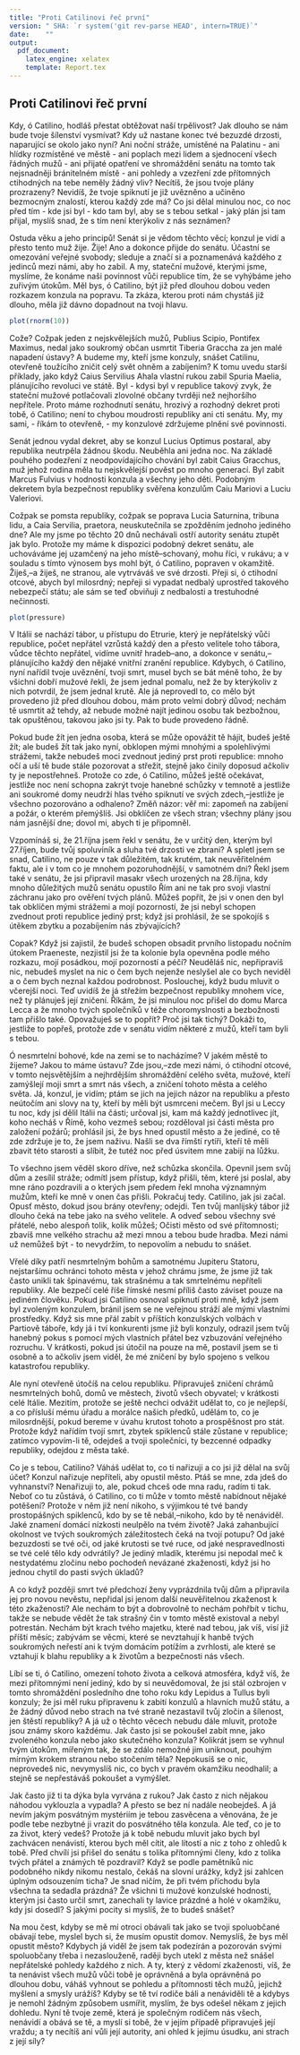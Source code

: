 ```yaml
---
title: "Proti Catilinovi řeč první"
version: " SHA: `r system('git rev-parse HEAD', intern=TRUE)`"
date:    ""
output:
  pdf_document:
    latex_engine: xelatex
    template: Report.tex
---
```

## Proti Catilinovi řeč první

Kdy, ó Catilino, hodláš přestat obtěžovat naší trpělivost? Jak dlouho se nám bude tvoje šílenství vysmívat? Kdy už nastane konec tvé bezuzdé drzosti, naparující se okolo jako nyní? Ani noční stráže, umístěné na Palatinu - ani hlídky rozmístěné ve městě - ani poplach mezi lidem a sjednocení všech řádných mužů - ani přijaté opatření ve shromáždění senátu na tomto tak nejsnadněji bránitelném místě - ani pohledy a vzezření zde přítomných ctihodných na tebe neměly žádný vliv? Necítíš, že jsou tvoje plány prozrazeny? Nevidíš, že tvoje spiknutí je již uvězněno a učiněno bezmocným znalostí, kterou každý zde má? Co jsi dělal minulou noc, co noc před tím - kde jsi byl - kdo tam byl, aby se s tebou setkal - jaký plán jsi tam přijal, myslíš snad, že s tím není kterýkoliv z nás seznámen?

Ostuda věku a jeho principů! Senát si je vědom těchto věcí; konzul je vidí a přesto tento muž žije. Žije! Ano a dokonce přijde do senátu. Účastní se omezování veřejné svobody; sleduje a značí si a poznamenává každého z jedinců mezi námi, aby ho zabil. A my, stateční mužové, kterými jsme, myslíme, že konáme naši povinnost vůči republice tím, že se vyhýbáme jeho zuřivým útokům.
Měl bys, ó Catilino, být již před dlouhou dobou veden rozkazem konzula na popravu. Ta zkáza, kterou proti nám chystáš již dlouho, měla již dávno dopadnout na tvoji hlavu.

```r
plot(rnorm(10))
```

Cože? Cožpak jeden z nejskvělejších mužů, Publius Scipio, Pontifex Maximus, nedal jako soukromý občan usmrtit Tiberia Graccha za jen malé napadení ústavy? A budeme my, kteří jsme konzuly, snášet Catilinu, otevřeně toužícího zničit celý svět ohněm a zabíjením? K tomu uvedu starší příklady, jako když Caius Servilius Ahala vlastní rukou zabil Spuria Maelia, plánujícího revoluci ve státě. Byl - kdysi byl v republice takový zvyk, že stateční mužové potlačovali zlovolné občany tvrději než nejhoršího nepřítele. Proto máme rozhodnutí senátu, hrozivý a rozhodný dekret proti tobě, ó Catilino; není to chybou moudrosti republiky ani cti senátu. My, my sami, - říkám to otevřeně, - my konzulové zdržujeme plnění své povinnosti. 

Senát jednou vydal dekret, aby se konzul Lucius Optimus postaral, aby republika neutrpěla žádnou škodu. Neuběhla ani jedna noc. Na základě pouhého podezření z neodpovídajícího chování byl zabit Caius Gracchus, muž jehož rodina měla tu nejskvělejší pověst po mnoho generací. Byl zabit Marcus Fulvius v hodnosti konzula a všechny jeho děti. Podobným dekretem byla bezpečnost republiky svěřena konzulům Caiu Mariovi a Luciu Valeriovi.

Cožpak se pomsta republiky, cožpak se poprava Lucia Saturnina, tribuna lidu, a Caia Servilia, praetora, neuskutečnila se zpožděním jednoho jediného dne? Ale my jsme po těchto 20 dnů nechávali ostří autority senátu ztupět jak bylo. Protože my máme k dispozici podobný dekret senátu, ale uchováváme jej uzamčený na jeho místě--schovaný, mohu říci, v rukávu; a v souladu s tímto výnosem bys mohl být, ó Catilino, popraven v okamžitě. Žiješ,--a žiješ, ne stranou, ale vytrváváš ve své drzosti.
Přeji si, ó ctihodní otcové, abych byl milosrdný; nepřeji si vypadat nedbalý uprostřed takového nebezpečí státu; ale sám se teď obviňuji z nedbalosti a trestuhodné nečinnosti. 

```r
plot(pressure)
```

V Itálii se nachází tábor, u přístupu do Etrurie, který je nepřátelský vůči republice, počet nepřátel vzrůstá každý den a přesto velitele toho tábora, vůdce těchto nepřátel, vidíme uvnitř hradeb--ano, a dokonce v senátu,--plánujícího každý den nějaké vnitřní zranění republice. Kdybych, ó Catilino, nyní nařídil tvoje uvěznění, tvoji smrt, musel bych se bát méně toho, že by všichni dobří mužové řekli, že jsem jednal pomalu, než že by kterýkoliv z nich potvrdil, že jsem jednal krutě. Ale já neprovedl to, co mělo být provedeno již před dlouhou dobou, mám proto velmi dobrý důvod; nechám tě usmrtit až tehdy, až nebude možné najít jedinou osobu tak bezbožnou, tak opuštěnou, takovou jako jsi ty. Pak to bude provedeno řádně.

Pokud bude žít jen jedna osoba, která se může opovážit tě hájit, budeš ještě žít; ale budeš žít tak jako nyní, obklopen mými mnohými a spolehlivými strážemi, takže nebudeš moci zvednout jediný prst proti republice: mnoho očí a uší tě bude stále pozorovat a střežit, stejně jako činily doposud ačkoliv ty je nepostřehneš. Protože co zde, ó Catilino, můžeš ještě očekávat, jestliže noc není schopna zakrýt tvoje hanebné schůzky v temnotě a jestliže ani soukromé domy neudrží hlas tvého spiknutí ve svých zdech,--jestliže je všechno pozorováno a odhaleno? Změň názor: věř mi: zapomeň na zabíjení a požár, o kterém přemýšlíš. Jsi obklíčen ze všech stran; všechny plány jsou nám jasnější dne; dovol mi, abych ti je připomněl. 

Vzpomínáš si, že 21.října jsem řekl v senátu, že v určitý den, kterým byl 27.říjen, bude tvůj spoluviník a sluha tvé drzosti ve zbrani? A spletl jsem se snad, Catilino, ne pouze v tak důležitém, tak krutém, tak neuvěřitelném faktu, ale i v tom co je mnohem pozoruhodnější, v samotném dni? Řekl jsem také v senátu, že jsi připravil masakr všech urozených na 28.října, kdy mnoho důležitých mužů senátu opustilo Řím ani ne tak pro svoji vlastní záchranu jako pro ověření tvých plánů. Můžeš popřít, že jsi v onen den byl tak obklíčen mými strážemi a mojí pozorností, že jsi nebyl schopen zvednout proti republice jediný prst; když jsi prohlásil, že se spokojíš s útěkem zbytku a pozabíjením nás zbývajících? 

Copak? Když jsi zajistil, že budeš schopen obsadit prvního listopadu nočním útokem Praeneste, nezjistil jsi že ta kolonie byla opevněna podle mého rozkazu, mojí posádkou, mojí pozorností a péčí? Neuděláš nic, nepřipravíš nic, nebudeš myslet na nic o čem bych nejenže neslyšel ale co bych neviděl a o čem bych neznal každou podrobnost. Poslouchej, když budu mluvit o včerejší noci. Teď uvidíš že já střežím bezpečnost republiky mnohem více, než ty plánuješ její zničení. Říkám, že jsi minulou noc přišel do domu Marca Lecca a že mnoho tvých společníků v téže choromyslnosti a bezbožnosti tam přišlo také. Opovažuješ se to popřít? Proč jsi tak tichý? Dokáži to, jestliže to popřeš, protože zde v senátu vidím některé z mužů, kteří tam byli s tebou. 

Ó nesmrtelní bohové, kde na zemi se to nacházíme? V jakém městě to žijeme? Jakou to máme ústavu? Zde jsou,--zde mezi námi, ó ctihodní otcové, v tomto nejsvětějším a nejhrdějším shromáždění celého světa, mužové, kteří zamýšlejí moji smrt a smrt nás všech, a zničení tohoto města a celého světa. Já, konzul, je vidím; ptám se jich na jejich názor na republiku a přesto neútočím ani slovy na ty, kteří by měli být usmrceni mečem. Byl jsi u Leccy tu noc, kdy jsi dělil Itálii na části; určoval jsi, kam má každý jednotlivec jít, koho necháš v Římě, koho vezmeš sebou; rozděloval jsi části města pro založení požárů; prohlásil jsi, že bys hned opustil město a že jediné, co tě zde zdržuje je to, že jsem naživu. Našli se dva římští rytíři, kteří tě měli zbavit této starosti a slíbit, že tutéž noc před úsvitem mne zabijí na lůžku. 

To všechno jsem věděl skoro dříve, než schůzka skončila. Opevnil jsem svůj dům a zesílil stráže; odmítl jsem přístup, když přišli, těm, které jsi poslal, aby mne ráno pozdravili a o kterých jsem předem řekl mnoha významným mužům, kteří ke mně v onen čas přišli.
Pokračuj tedy. Catilino, jak jsi začal. Opusť město, dokud jsou brány otevřeny; odejdi. Ten tvůj manlijský tábor již dlouho čeká na tebe jako na svého velitele. A odveď sebou všechny své přátelé, nebo alespoň tolik, kolik můžeš; Očisti město od své přítomnosti; zbavíš mne velkého strachu až mezi mnou a tebou bude hradba. Mezi námi už nemůžeš být - to nevydržím, to nepovolím a nebudu to snášet. 

Vřelé díky patří nesmrtelným bohům a samotnému Jupiteru Statoru, nejstaršímu ochránci tohoto města v jehož chrámu jsme, že jsme již tak často unikli tak špinavému, tak strašnému a tak smrtelnému nepříteli republiky. Ale bezpečí celé říše římské nesmí příliš často záviset pouze na jediném člověku. Pokud jsi Catilino osnoval spiknutí proti mně, když jsem byl zvoleným konzulem, bránil jsem se ne veřejnou stráží ale mými vlastními prostředky. Když sis mne přál zabít v příštích konzulských volbách v Partiově táboře, kdy já i tví konkurenti jsme již byli konzuly, odrazil jsem tvůj hanebný pokus s pomocí mých vlastních přátel bez vzbuzování veřejného rozruchu. V krátkosti, pokud jsi útočil na pouze na mě, postavil jsem se ti osobně a to ačkoliv jsem viděl, že mé zničení by bylo spojeno s velkou katastrofou republiky.

Ale nyní otevřeně útočíš na celou republiku.
Připravuješ zničení chrámů nesmrtelných bohů, domů ve městech, životů všech obyvatel; v krátkosti celé Itálie. Mezitím, protože se ještě nechci odvážit udělat to, co je nejlepší, a co přísluší mému úřadu a morálce našich předků, udělám to, co je milosrdnější, pokud bereme v úvahu krutost tohoto a prospěšnost pro stát. Protože když nařídím tvojí smrt, zbytek spiklenců stále zůstane v republice; zatímco vypovím-li tě, odejdeš a tvoji společníci, ty bezcenné odpadky republiky, odejdou z města také.

Co je s tebou, Catilino? Váháš udělat to, co ti nařizuji a co jsi již dělal na svůj účet? Konzul nařizuje nepříteli, aby opustil město. Ptáš se mne, zda jdeš do vyhnanství? Nenařizuji to, ale, pokud chceš ode mna radu, radím ti tak.
Neboť co tu zůstává, ó Catilino, co ti může v tomto městě nabídnout nějaké potěšení? Protože v něm již není nikoho, s výjimkou té tvé bandy prostopášných spiklenců, kdo by se tě nebál,--nikoho, kdo by tě nenáviděl. Jaké znamení domácí nízkosti neulpělo na tvém životě? Jaká zahanbující okolnost ve tvých soukromých záležitostech čeká na tvojí potupu? Od jaké bezuzdosti se tvé oči, od jaké krutosti se tvé ruce, od jaké nespravedlnosti se tvé celé tělo kdy odvrátily? Je jediný mladík, kterému jsi nepodal meč k nestydatému zločinu nebo pochodeň nevázané zkaženosti, když jsi ho jednou chytil do pasti svých úkladů?

A co když později smrt tvé předchozí ženy vyprázdnila tvůj dům a připravila jej pro novou nevěstu, nepřidal jsi jenom další neuvěřitelnou zkaženost k této zkaženosti? Ale nechám to být a dobrovolně to nechám pohřbít v tichu, takže se nebude vědět že tak strašný čin v tomto městě existoval a nebyl potrestán. Nechám být krach tvého majetku, které nad tebou, jak víš, visí již příští měsíc; zabývám se věcmi, které se nevztahují k hanbě tvých soukromých neřestí ani k tvým domácím potížím a zvrhlosti, ale které se vztahují k blahu republiky a k životům a bezpečnosti nás všech.

Líbí se ti, ó Catilino, omezení tohoto života a celková atmosféra, když víš, že mezi přítomnými není jediný, kdo by si neuvědomoval, že jsi stál ozbrojen v tomto shromáždění posledního dne toho roku kdy Lepidus a Tullus byli konzuly; že jsi měl ruku připravenu k zabití konzulů a hlavních mužů státu, a že žádný důvod nebo strach na tvé straně nezastavil tvůj zločin a šílenost, jen štěstí republiky? A já už o těchto věcech nebudu dále mluvit, protože jsou známy skoro každému. Jak často jsi se pokoušel zabít mne, jako zvoleného konzula nebo jako skutečného konzula? Kolikrát jsem se vyhnul tvým útokům, mířeným tak, že se zdálo nemožné jim uniknout, pouhým mírným krokem stranou nebo stočením těla? Nepokusíš se o nic, neprovedeš nic, nevymyslíš nic, co bych v pravém okamžiku neodhalil; a stejně se nepřestáváš pokoušet a vymýšlet.

Jak často již ti ta dýka byla vyrvána z rukou? Jak často z nich nějakou náhodou vyklouzla a vypadla? A přesto se bez ní nadále neobejdeš. A já nevím jakým posvátným mystériím je tebou zasvěcena a věnována, že je podle tebe nezbytné ji vrazit do posvátného těla konzula. Ale teď, co je to za život, který vedeš? Protože já k tobě nebudu mluvit jako bych byl zachvácen nenávistí, kterou bych měl cítit, ale lítostí a nic z toho z ohledů k tobě. Před chvílí jsi přišel do senátu s tolika přítomnými členy, kdo z tolika tvých přátel a známých tě pozdravil? Když se podle pamětníků nic podobného nikdy nikomu nestalo, čekáš na slovní urážky, když jsi zahlcen úplným odsouzením ticha? Je snad ničím, že při tvém příchodu byla všechna ta sedadla prázdná? Že všichni ti mužové konzulské hodnosti, kterým jsi často určil smrt, zanechali ty lavice prázdné a holé v okamžiku, kdy jsi dosedl? S jakými pocity si myslíš, že to budeš snášet?

Na mou čest, kdyby se mě mí otroci obávali tak jako se tvoji spoluobčané obávají tebe, myslel bych si, že musím opustit domov. Nemyslíš, že bys měl opustit město? Kdybych já viděl že jsem tak podezírán a pozorován svými spoluobčany třeba i nezaslouženě, raději bych utekl z města než snášel nepřátelské pohledy každého z nich. A ty, který z vědomí zkaženosti, víš, že ta nenávist všech mužů vůči tobě je oprávněná a byla oprávněná po dlouhou dobu, váháš vyhnout se pohledu a přítomnosti těch mužů, jejichž myšlení a smysly urážíš? Kdyby se tě tví rodiče báli a nenáviděli tě a kdybys je nemohl žádným způsobem usmířit, myslím, že bys odešel někam z jejich dohledu. Nyní tě tvoje země, která je společným rodičem nás všech, nenávidí a obává se tě, a myslí si tobě, že v jejím případě připravuješ její vraždu; a ty necítíš ani vůli její autority, ani ohled k jejímu úsudku, ani strach z její síly? 
